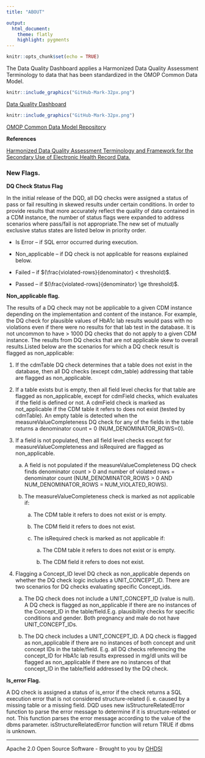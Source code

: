 ```yaml
---
title: "ABOUT"

output:
  html_document:
    theme: flatly
    highlight: pygments
---
```


```r
knitr::opts_chunk$set(echo = TRUE)
```

The Data Quality Dashboard applies a Harmonized Data Quality Assessment Terminology to data that has been standardized in the OMOP Common Data Model.

```r
knitr::include_graphics("GitHub-Mark-32px.png")
```
[Data Quality Dashboard](https://github.com/ohdsi/DataQualityDashboard)

```r
knitr::include_graphics("GitHub-Mark-32px.png")
```
[OMOP Common Data Model Repository](https://github.com/ohdsi/commondatamodel) 

**References**

[Harmonized Data Quality Assessment Terminology and Framework for the Secondary Use of Electronic Health Record Data.](https://www.ncbi.nlm.nih.gov/pubmed/27713905)

### New Flags.

**DQ Check Status Flag**

In the initial release of the DQD, all DQ checks were assigned a status of pass or fail resulting in skewed results under certain conditions.  In order to provide results that more accurately reflect the quality of data contained in a CDM instance, the number of status flags were expanded to address scenarios where pass/fail is not appropriate.The new set of mutually exclusive status states are listed below in priority order.  

-	Is Error – if SQL error occurred during execution.  

-	Non_applicable – if DQ check is not applicable for reasons explained below.  

-	Failed – if $(\frac{violated-rows}{denominator} < threshold)$.  

-	Passed – if $(\frac{violated-rows}{denominator} \ge threshold)$.  

**Non_applicable flag.**  

The results of a DQ check may not be applicable to a given CDM instance depending on the implementation and content of the instance.  For example, the DQ check for plausible values of HbA1c lab results would pass with no violations even if there were no results for that lab test in the database.  It is not uncommon to have > 1000 DQ checks that do not apply to a given CDM instance.  The results from DQ checks that are not applicable skew to overall results.Listed below are the scenarios for which a DQ check result is flagged as non_applicable:  

1. If the cdmTable DQ check determines that a table does not exist in the database, then all DQ checks (except cdm_table) addressing that table are flagged as non_applicable.  

2. If a table exists but is empty, then all field level checks for that table are flagged as non_applicable, except for cdmField checks, which evaluates if the field is defined or not.  A cdmField check is marked as not_applicable if the CDM table it refers to does not exist (tested by cdmTable).  An empty table is detected when the measureValueCompleteness DQ check for any of the fields in the table returns a denominator count = 0 (NUM_DENOMINATOR_ROWS=0).  

3. If a field is not populated, then all field level checks except for measureValueCompleteness and isRequired are flagged as non_applicable.  
  
    a. A field is not populated if the measureValueCompleteness DQ check finds denominator count > 0 and number of violated rows = denominator count (NUM_DENOMINATOR_ROWS > 0 AND NUM_DENOMINATOR_ROWS = NUM_VIOLATED_ROWS). 
  
    b. The measureValueCompleteness check is marked as not applicable if: 
  
        a. The CDM table it refers to does not exist or is empty. 
        
        b. The CDM field it refers to does not exist.  
        
        c. The isRequired check is marked as not applicable if:  
        
            a. The CDM table it refers to does not exist or is empty. 
            
            b. The CDM field it refers to does not exist. 

4.	Flagging a Concept_ID level DQ check as non_applicable depends on whether the DQ check logic includes a UNIT_CONCEPT_ID.  There are two scenarios for DQ checks evaluating specific Concept_ids.

    a. The DQ check does not include a UNIT_CONCEPT_ID (value is null).  A DQ check is flagged as non_applicable if there are no instances of the Concept_ID in the table/field.E.g. plausibility checks for specific conditions and gender. Both pregnancy and male do not have UNIT_CONCEPT_IDs.
    
    b. The DQ check includes a UNIT_CONCEPT_ID.  A DQ check is flagged as non_applicable if there are no instances of both concept and unit concept IDs in the table/field. E.g.  all DQ checks referencing the concept_ID for HbA1c lab results expressed in mg/dl units will be flagged as non_applicable if there are no instances of that concept_ID in the table/field addressed by the DQ check.

**Is_error Flag.**  

A DQ check is assigned a status of is_error if the check returns a SQL execution error that is not considered structure-related (i. e. caused by a missing table or a missing field.  DQD uses new isStructureRelatedError function to parse the error message to determine if it is structure-related or not. This function parses the error message according to the value of the dbms parameter. isStructureRelatedError function will return TRUE if dbms is unknown.

--------------------------------------------------------------------------------------------        
Apache 2.0 Open Source Software - Brought to you by <a href="http://www.ohdsi.org">OHDSI</a>
